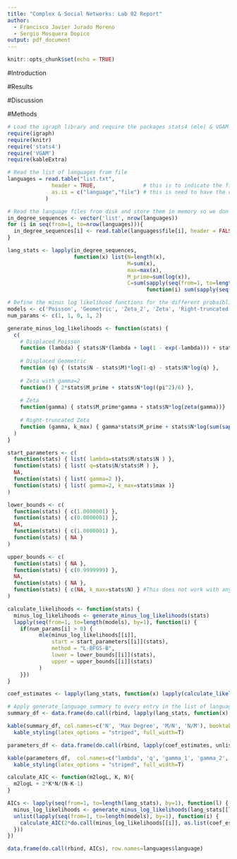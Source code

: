 ```yaml
---
title: "Complex & Social Networks: Lab 02 Report"
author:
  - Francisco Javier Jurado Moreno
  - Sergio Mosquera Dopico
output: pdf_document
---
```


```r
knitr::opts_chunk$set(echo = TRUE)
```

#Introduction

#Results

#Discussion

#Methods

```r
# Load the igraph library and require the packages stats4 (mle) & VGAM (Riemman-zeta)
require(igraph)
require(knitr)
require('stats4')
require('VGAM')
require(kableExtra)
```

```r
# Read the list of languages from file
languages = read.table("list.txt",
              header = TRUE,               # this is to indicate the first line of the file contains the names of the columns instead of the real data
              as.is = c("language","file") # this is need to have the cells treated as real strings and not as categorial data.
            )

# Read the language files from disk and store them in memory so we don't have to do so multiple times
in_degree_sequences <- vector('list', nrow(languages))
for (i in seq(from=1, to=nrow(languages))){
  in_degree_sequences[i] <- read.table(languages$file[i], header = FALSE)
}
```

```r
lang_stats <- lapply(in_degree_sequences, 
                     function(x) list(N=length(x), 
                                      M=sum(x),
                                      max=max(x),
                                      M_prime=sum(log(x)),
                                      C=sum(sapply(seq(from=1, to=length(x), by=1), 
                                            function(i) sum(sapply(seq(from=1, to=x[i], by=1), function(j) log(j)))))))
```

```r
# Define the minus log likelihood functions for the different probaiblity mass functions to be passed to the optimizer
models <- c('Poisson', 'Geometric', 'Zeta_2', 'Zeta', 'Right-truncated Zeta')
num_params <- c(1, 1, 0, 1, 2)

generate_minus_log_likelihoods <- function(stats) {
  c(
    # Displaced Poisson
    function (lambda) { stats$N*(lambda + log(1 - exp(-lambda))) + stats$C - stats$M*log(lambda) },
    
    # Displaced Geometric
    function (q) { (stats$N - stats$M)*log(1-q) - stats$N*log(q) },
    
    # Zeta with gamma=2
    function() { 2*stats$M_prime + stats$N*log((pi^2)/6) },
    
    # Zeta
    function(gamma) { stats$M_prime*gamma + stats$N*log(zeta(gamma))} ,
    
    # Right-truncated Zeta
    function (gamma, k_max) { gamma*stats$M_prime + stats$N*log(sum(sapply(seq(from=1, to=k_max, by=1), function(x) x^(-gamma)))) }
  )
}

start_parameters <- c(
  function(stats) { list( lambda=stats$M/stats$N ) },
  function(stats) { list( q=stats$N/stats$M ) },
  NA,
  function(stats) { list( gamma=2 )},
  function(stats) { list( gamma=2, k_max=stats$max )}
)

lower_bounds <- c(
  function(stats) { c(1.0000001) },
  function(stats) { c(0.0000001) },
  NA,
  function(stats) { c(1.0000001) },
  function(stats) { NA }
)

upper_bounds <- c(
  function(stats) { NA },
  function(stats) { c(0.9999999) },
  NA,
  function(stats) { NA },
  function(stats) { c(NA, k_max=stats$N) } #This does not work with anything below N
)
```

```r
calculate_likelihoods <- function(stats) {
  minus_log_likelihoods <- generate_minus_log_likelihoods(stats)
  lapply(seq(from=1, to=length(models), by=1), function(i) {
    if(num_params[i] > 0) {
          mle(minus_log_likelihoods[[i]],
              start = start_parameters[[i]](stats),
              method = "L-BFGS-B",
              lower = lower_bounds[[i]](stats),
              upper = upper_bounds[[i]](stats)
          )
    }})
}

coef_estimates <- lapply(lang_stats, function(x) lapply(calculate_likelihoods(x), function(l) attributes(summary(l))$coef[,1])) 
```

```r
# Apply generate_language_summary to every entry in the list of language in-degrees to generate the summary for every language. Use do.call to pass each summary to rbind as a parameter, that way the vectors are concatenated vertically
summary_df <- data.frame(do.call(rbind, lapply(lang_stats, function(x) c(x$N, x$max, x$M/x$N, x$N/x$M))), row.names=languages$language)

kable(summary_df, col.names=c('N', 'Max Degree', 'M/N', 'N/M'), booktabs=T, linesep='', align='c', digits=4) %>%
  kable_styling(latex_options = "striped", full_width=T)
```

```r
parameters_df <- data.frame(do.call(rbind, lapply(coef_estimates, unlist)), row.names=languages$language)

kable(parameters_df,  col.names=c("lambda", 'q', 'gamma_1', 'gamma_2', 'k_{max}'), booktabs=T, linesep='', align='c', digits=4) %>%
  kable_styling(latex_options = "striped", full_width=T)
``` 

```r
calculate_AIC <- function(m2logL, K, N){
  m2logL + 2*K*N/(N-K-1)
}

AICs <- lapply(seq(from=1, to=length(lang_stats), by=1), function(l) {
  minus_log_likelihoods <- generate_minus_log_likelihoods(lang_stats[[l]])
  unlist(lapply(seq(from=1, to=length(models), by=1), function(i) {
    calculate_AIC(2*do.call(minus_log_likelihoods[[i]], as.list(coef_estimates[[l]][[i]])), num_params[i], lang_stats[[l]]$N)
  }))
})
```


```r
data.frame(do.call(rbind, AICs), row.names=languages$language)
```





